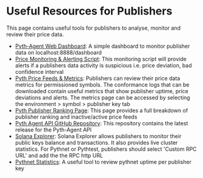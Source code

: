 # Useful Resources for Publishers

This page contains useful tools for publishers to analyse, monitor and review their price data.

- [Pyth-Agent Web Dashboard](https://github.com/pyth-network/pyth-agent/blob/9c1dbbc90a78edb628644778f0ba1e7ea084c452/src/agent/dashboard.rs#L171): A simple dashboard to monitor publisher data on localhost:8888/dashboard
- [Price Monitoring & Alerting Script](https://github.com/pyth-network/publisher-utils#monitoring): This monitoring script will provide alerts if a publishers data activity is suspicious i.e. price
deviation, bad confidence interval
- [Pyth Price Feeds & Metrics](https://pyth.network/price-feeds): Publishers can review their price data metrics for permissioned symbols. The conformance logs that can be downloaded contain useful metrics that show publisher uptime, price deviations and alerts. The metrics page can be accessed by selecting the environment > symbol > publisher key tab
- [Pyth Publisher Ranking Page](https://pyth.network/publishers/ranking): This page provides a full breakdown of publisher ranking and inactive/active price feeds
- [Pyth Agent API GitHub Repository](https://github.com/pyth-network/pyth-agent): This repository contains the latest release for the Pyth-Agent API
- [Solana Explorer](https://explorer.solana.com): Solana Explorer allows publishers to monitor their public keys balance and transactions. It also provides live cluster statistics. For Pythnet or Pythtest, publishers should select 'Custom RPC URL' and add the the RPC http URL
- [Pythnet Statistics](https://pyth-web-git-pyth-stats-pyth-web.vercel.app/stats): A useful tool to review pythnet uptime per publisher key
